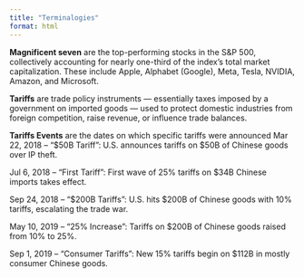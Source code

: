 ```yaml
---
title: "Terminalogies"
format: html
---
```

**Magnificent  seven**   are the top-performing stocks in the S&P 500, collectively accounting for nearly one-third of the index’s total market capitalization. These include Apple, Alphabet (Google), Meta, Tesla, NVIDIA, Amazon, and Microsoft.

**Tariffs** are trade policy instruments — essentially taxes imposed by a government on imported goods — used to protect domestic industries from foreign competition, raise revenue, or influence trade balances. 

**Tariffs Events** are the dates on which specific tariffs were announced 
Mar 22, 2018 – "$50B Tariff": U.S. announces tariffs on $50B of Chinese goods over IP theft.

Jul 6, 2018 – "First Tariff": First wave of 25% tariffs on $34B Chinese imports takes effect.

Sep 24, 2018 – "$200B Tariffs": U.S. hits $200B of Chinese goods with 10% tariffs, escalating the trade war.

May 10, 2019 – "25% Increase": Tariffs on $200B of Chinese goods raised from 10% to 25%.

Sep 1, 2019 – "Consumer Tariffs": New 15% tariffs begin on $112B in mostly consumer Chinese goods.





